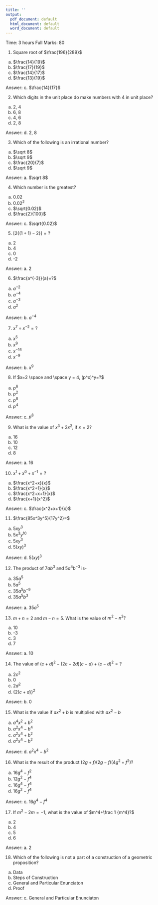---
title: ''
output:
  pdf_document: default
  html_document: default
  word_document: default
---

\begin{center}
\begin{large}
Pabna Cadet College
\end{large}

Fortnightly Examination - 2021

Subject: Mathematics

Class: VII
\end{center}

Time: 3 hours
\hfill
Full Marks: 80

\textbf{Answer all the questions}

1. Square root of $\frac{196}{289}$

a. $\frac{14}{19}$
b. $\frac{17}{19}$
c. $\frac{14}{17}$
d. $\frac{13}{19}$

Answer: c. $\frac{14}{17}$

2. Which digits in the unit place do make numbers with 4 in unit place?

a. 2, 4
b. 6, 8
c. 4, 6
d. 2, 8 

Answer: d. 2, 8 

3. Which of the following is an irrational number?

a. $\sqrt 8$
b. $\sqrt 9$
c. $\frac{20}{7}$
d. $\sqrt 9$

Answer: a. $\sqrt 8$

4. Which number is the greatest?

a. $0.02$
b. $0.02^2$
c. $\sqrt{0.02}$
d. $\frac{2}{100}$

Answer: c. $\sqrt{0.02}$

5. $[2\{(1+1)-2\}]=?$

a. 2
b. 4 
c. 0 
d. -2

Answer: a. 2

6. $\frac{a^{-3}}{a}=?$

a. $a^{-2}$
b. $a^{-4}$
c. $a^{-3}$
d. $a^2$

Answer: b. $a^{-4}$

7. $x^7 \div x^{-2}=?$

a. $x^5$
b. $x^9$
c. $x^{-14}$
d. $x^{-9}$

Answer: b. $x^9$

8. If  $x=2 \space and  \space y = 4, (p^x)^y=?$

a. $p^6$
b. $p^2$
c. $p^8$
d. $p^4$

Answer: c. $p^8$

9. What is the value of $x^3+2x^2$, if $x=2$?

a. 16
b. 10
c. 12
d. 8

Answer: a. 16

10. $x^1+x^0+x^{-1}=?$

a. $\frac{x^2+x}{x}$
b. $\frac{x^2+1}{x}$
c. $\frac{x^2+x+1}{x}$
d. $\frac{x+1}{x^2}$

Answer: c. $\frac{x^2+x+1}{x}$

11. $\frac{85x^3y^5}{17y^2}=$
 
a. $5xy^3$ 
b. $5x^3y^{10}$
c. $5xy^3$
d. $5(xy)^3$

Answer: d. $5(xy)^3$

12. The product of $7ab^3$ and $5a^4b^{-3}$ is-

a. $35a^5$
b. $5a^5$
c. $35a^5b^{-9}$
d. $35a^5b^3$

Answer: a. $35a^5$

13. $m+n=2$ and $m-n=5.$ What is the value of $m^2-n^2?$

a. 10
b. -3
c. 3
d. 7

Answer: a. 10

14. The value of $(c+d)^2-(2c+2d)(c-d)+(c-d)^2=?$

a. $2c^2$
b. $0$
c. $2d^2$
d. $\{2(c+d)\}^2$

Answer: b. $0$

15. What is the value if $ax^2+b$ is multiplied with $ax^2-b$ 

a. $a^4x^2+b^2$
b. $a^2x^4-b^4$
c. $a^2x^4+b^2$
d. $a^2x^4-b^2$

Answer: d. $a^2x^4-b^2$

16. What is the result of the product $(2g+f)(2g-f)(4g^2+f^2)$?

a. $16g^4-f^2$
b. $12g^2-f^4$
c. $16g^4-f^4$
d. $16g^2-f^4$

Answer: c. $16g^4-f^4$

17. If $m^2-2m=-1$, what is the value of $m^4+\frac 1 {m^4}?$

a. 2
b. 4 
c. 5
d. 6

Answer: a. 2

18. Which of the following is not a part of a construction of a geometric proposition? 

a. Data
b. Steps of Construction
c. General and Particular Enunciaton 
d. Proof 

Answer: c. General and Particular Enunciaton 